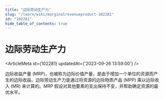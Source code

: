 ```yaml
---
title: "边际劳动生产力"
slug: "/learn/wiki/marginalrevenueproduct-102281"
id: "102281"
hide_table_of_contents: true
---
```



# 边际劳动生产力

<ArticleMeta id={102281} updatedAt={'2023-09-26 13:59:00'} />
<div className='border-solid border-b border-t-0 my-4 border-[var(--ifm-color-gray-300)]' />

边际收益产量 (MRP)，也被称为边际价值产量，是由于增加一个单位的资源而产生的边际收益。边际劳动生产力是通过将资源的边际物质产品 (MPP) 乘以边际收入 (MR) 来计算的。MRP 假设对其他要素的支出保持不变，并帮助确定资源的最优水平。
